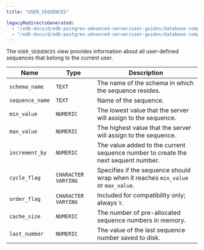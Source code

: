 ```yaml
---
title: "USER_SEQUENCES"

legacyRedirectsGenerated:
  - "/edb-docs/d/edb-postgres-advanced-server/user-guides/database-compatibility-for-oracle-developers-catalog-views-guide/13/user_sequences.html"
  - "/edb-docs/d/edb-postgres-advanced-server/user-guides/database-compatibility-for-oracle-developers-catalog-views-guide/latest/user_sequences.html"
---
```


<div id="user_sequences" class="registered_link"></div>

The `USER_SEQUENCES` view provides information about all user-defined sequences that belong to the current user.

| Name            | Type                | Description                                                                       |
| --------------- | ------------------- | --------------------------------------------------------------------------------- |
| `schema_name`   | `TEXT`              | The name of the schema in which the sequence resides.                             |
| `sequence_name` | `TEXT`              | Name of the sequence.                                                             |
| `min_value`     | `NUMERIC`           | The lowest value that the server will assign to the sequence.                     |
| `max_value`     | `NUMERIC`           | The highest value that the server will assign to the sequence.                    |
| `increment_by`  | `NUMERIC`           | The value added to the current sequence number to create the next sequent number. |
| `cycle_flag`    | `CHARACTER VARYING` | Specifies if the sequence should wrap when it reaches `min_value` or `max_value`. |
| `order_flag`    | `CHARACTER VARYING` | Included for compatibility only; always `Y`.                                      |
| `cache_size`    | `NUMERIC`           | The number of pre-allocated sequence numbers in memory.                           |
| `last_number`   | `NUMERIC`           | The value of the last sequence number saved to disk.                              |
